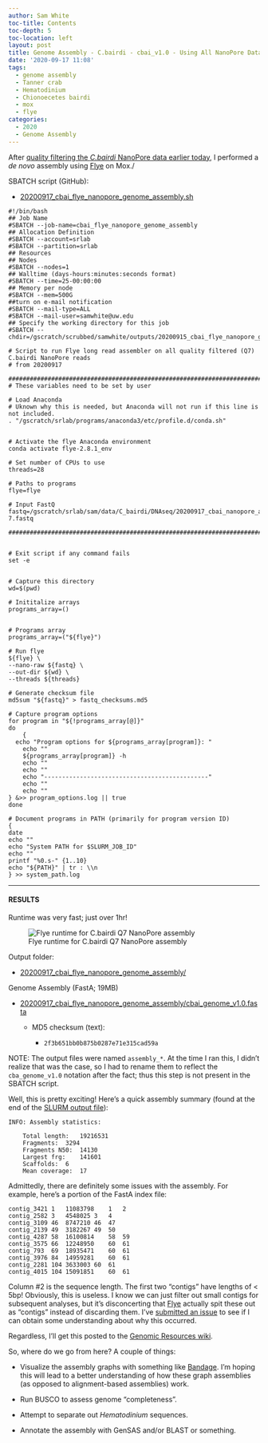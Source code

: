 ```yaml
---
author: Sam White
toc-title: Contents
toc-depth: 5
toc-location: left
layout: post
title: Genome Assembly - C.bairdi - cbai_v1.0 - Using All NanoPore Data With Flye on Mox
date: '2020-09-17 11:08'
tags:
  - genome assembly
  - Tanner crab
  - Hematodinium
  - Chionoecetes bairdi
  - mox
  - flye
categories:
  - 2020
  - Genome Assembly
---
```

After [quality filtering the _C.bairdi_ NanoPore data earlier today](https://robertslab.github.io/sams-notebook/posts/2020/2020-09-17-Data-Wrangling---C.bairdi-NanoPore-Quality-Filtering-Using-NanoFilt-on-Mox/), I performed a _de novo_ assembly using [Flye](https://github.com/fenderglass/Flye) on Mox./

SBATCH script (GitHub):

- [20200917_cbai_flye_nanopore_genome_assembly.sh](https://github.com/RobertsLab/sams-notebook/blob/master/sbatch_scripts/20200917_cbai_flye_nanopore_genome_assembly.sh)

```shell
#!/bin/bash
## Job Name
#SBATCH --job-name=cbai_flye_nanopore_genome_assembly
## Allocation Definition
#SBATCH --account=srlab
#SBATCH --partition=srlab
## Resources
## Nodes
#SBATCH --nodes=1
## Walltime (days-hours:minutes:seconds format)
#SBATCH --time=25-00:00:00
## Memory per node
#SBATCH --mem=500G
##turn on e-mail notification
#SBATCH --mail-type=ALL
#SBATCH --mail-user=samwhite@uw.edu
## Specify the working directory for this job
#SBATCH --chdir=/gscratch/scrubbed/samwhite/outputs/20200915_cbai_flye_nanopore_genome_assembly

# Script to run Flye long read assembler on all quality filtered (Q7) C.bairdi NanoPore reads
# from 20200917

###################################################################################
# These variables need to be set by user

# Load Anaconda
# Uknown why this is needed, but Anaconda will not run if this line is not included.
. "/gscratch/srlab/programs/anaconda3/etc/profile.d/conda.sh"


# Activate the flye Anaconda environment
conda activate flye-2.8.1_env

# Set number of CPUs to use
threads=28

# Paths to programs
flye=flye

# Input FastQ
fastq=/gscratch/srlab/sam/data/C_bairdi/DNAseq/20200917_cbai_nanopore_all_quality-7.fastq

###################################################################################


# Exit script if any command fails
set -e


# Capture this directory
wd=$(pwd)

# Inititalize arrays
programs_array=()


# Programs array
programs_array=("${flye}")

# Run flye
${flye} \
--nano-raw ${fastq} \
--out-dir ${wd} \
--threads ${threads}

# Generate checksum file
md5sum "${fastq}" > fastq_checksums.md5

# Capture program options
for program in "${!programs_array[@]}"
do
	{
  echo "Program options for ${programs_array[program]}: "
	echo ""
	${programs_array[program]} -h
	echo ""
	echo ""
	echo "----------------------------------------------"
	echo ""
	echo ""
} &>> program_options.log || true
done

# Document programs in PATH (primarily for program version ID)
{
date
echo ""
echo "System PATH for $SLURM_JOB_ID"
echo ""
printf "%0.s-" {1..10}
echo "${PATH}" | tr : \\n
} >> system_path.log
```


---

#### RESULTS

Runtime was very fast; just over 1hr!

![Flye runtime for C.bairdi Q7 NanoPore assembly](https://github.com/RobertsLab/sams-notebook/blob/master/images/screencaps/20200917_cbai_flye_nanopore_genome_assembly_runtime.png?raw=true)

Output folder:

- [20200917_cbai_flye_nanopore_genome_assembly/](https://gannet.fish.washington.edu/Atumefaciens/20200917_cbai_flye_nanopore_genome_assembly/)

Genome Assembly (FastA; 19MB)

- [20200917_cbai_flye_nanopore_genome_assembly/cbai_genome_v1.0.fasta](https://gannet.fish.washington.edu/Atumefaciens/20200917_cbai_flye_nanopore_genome_assembly/cbai_genome_v1.0.fasta)

  - MD5 checksum (text):

    - `2f3b651bb0b875b0287e71e315cad59a`

NOTE: The output files were named `assembly_*`. At the time I ran this, I didn't realize that was the case, so I had to rename them to reflect the `cba_genome_v1.0` notation after the fact; thus this step is not present in the SBATCH script.

Well, this is pretty exciting! Here's a quick assembly summary (found at the end of the [SLURM output file](https://gannet.fish.washington.edu/Atumefaciens/20200917_cbai_flye_nanopore_genome_assembly/slurm-294008.out)):

```
INFO: Assembly statistics:

	Total length:	19216531
	Fragments:	3294
	Fragments N50:	14130
	Largest frg:	141601
	Scaffolds:	6
	Mean coverage:	17
```
Admittedly, there are definitely some issues with the assembly. For example, here's a portion of the FastA index file:

```
contig_3421	1	11083798	1	2
contig_2582	3	4548025	3	4
contig_3109	46	8747210	46	47
contig_2139	49	3182267	49	50
contig_4287	58	16100814	58	59
contig_3575	66	12248950	60	61
contig_793	69	18935471	60	61
contig_3976	84	14959281	60	61
contig_2281	104	3633003	60	61
contig_4015	104	15091851	60	61
```

Column #2 is the sequence length. The first two "contigs" have lengths of < 5bp! Obviously, this is useless. I know we can just filter out small contigs for subsequent analyses, but it's disconcerting that [Flye](https://github.com/fenderglass/Flye) actually spit these out as "contigs" instead of discarding them. I've [submitted an issue](https://github.com/fenderglass/Flye/issues/304) to see if I can obtain some understanding about why this occurred.

Regardless, I'll get this posted to the [Genomic Resources wiki](https://github.com/RobertsLab/resources/wiki/Genomic-Resources).

So, where do we go from here? A couple of things:

- Visualize the assembly graphs with something like [Bandage](https://github.com/rrwick/Bandage). I'm hoping this will lead to a better understanding of how these graph assemblies (as opposed to alignment-based assemblies) work.

- Run BUSCO to assess genome "completeness".

- Attempt to separate out _Hematodinium_ sequences.

- Annotate the assembly with GenSAS and/or BLAST or something.
